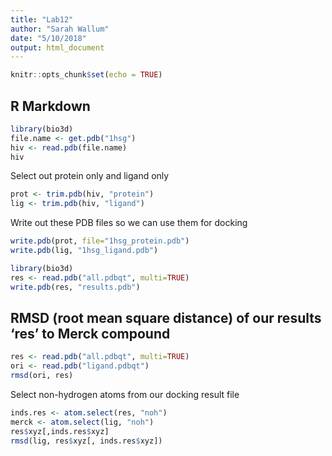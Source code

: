 ```yaml
---
title: "Lab12"
author: "Sarah Wallum"
date: "5/10/2018"
output: html_document
---
```


```r
knitr::opts_chunk$set(echo = TRUE)
```

## R Markdown
```r
library(bio3d)
file.name <- get.pdb("1hsg")
hiv <- read.pdb(file.name)
hiv
```

Select out protein only and ligand only
```r
prot <- trim.pdb(hiv, "protein")  
lig <- trim.pdb(hiv, "ligand")
```

Write out these PDB files so we can use them for docking
```r
write.pdb(prot, file="1hsg_protein.pdb")  
write.pdb(lig, "1hsg_ligand.pdb")
```

```r
library(bio3d) 
res <- read.pdb("all.pdbqt", multi=TRUE)
write.pdb(res, "results.pdb")
```

## RMSD (root mean square distance) of our results 'res' to Merck compound
```r
res <- read.pdb("all.pdbqt", multi=TRUE) 
ori <- read.pdb("ligand.pdbqt")
rmsd(ori, res)
```

Select non-hydrogen atoms from our docking result file
```r
inds.res <- atom.select(res, "noh")
merck <- atom.select(lig, "noh")
res$xyz[,inds.res$xyz]
rmsd(lig, res$xyz[, inds.res$xyz])

```

